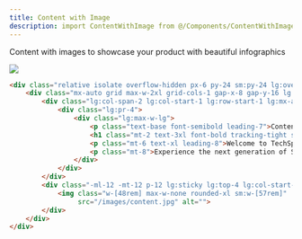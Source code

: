 ```yaml
---
title: Content with Image
description: import ContentWithImage from @/Components/ContentWithImage.vue;
---
```


Content with images to showcase your product with beautiful infographics

<Frame>
    <img src="/images/components/content_with_image.jpg" />
</Frame>

```html resources/js/Components/ContentWithImage.vue
<div class="relative isolate overflow-hidden px-6 py-24 sm:py-24 lg:overflow-visible lg:px-0">
    <div class="mx-auto grid max-w-2xl grid-cols-1 gap-x-8 gap-y-16 lg:mx-0 lg:max-w-none lg:grid-cols-2 lg:items-start lg:gap-y-10">
        <div class="lg:col-span-2 lg:col-start-1 lg:row-start-1 lg:mx-auto lg:grid lg:w-full lg:max-w-7xl lg:grid-cols-2 lg:gap-x-8 lg:px-8">
            <div class="lg:pr-4">
                <div class="lg:max-w-lg">
                    <p class="text-base font-semibold leading-7">Content with Image</p>
                    <h1 class="mt-2 text-3xl font-bold tracking-tight sm:text-4xl">A better workflow</h1>
                    <p class="mt-6 text-xl leading-8">Welcome to TechSprint, your premier destination for cutting-edge software solutions! Our cloud-based platform revolutionizes the way you manage your business, offering seamless integration, powerful analytics, and unparalleled scalability. With TechSprint, you can streamline workflows, boost productivity, and stay ahead in today's competitive landscape.</p>
                    <p class="mt-8">Experience the next generation of SaaS innovation with our intuitive interface and robust features. Whether you're a small business looking to optimize operations or a large enterprise seeking enterprise-level solutions, TechSprint has you covered.</p>
                </div>
            </div>
        </div>
        <div class="-ml-12 -mt-12 p-12 lg:sticky lg:top-4 lg:col-start-2 lg:row-span-2 lg:row-start-1 lg:overflow-hidden">
            <img class="w-[48rem] max-w-none rounded-xl sm:w-[57rem]"
                 src="/images/content.jpg" alt="">
        </div>
    </div>
</div>
```
